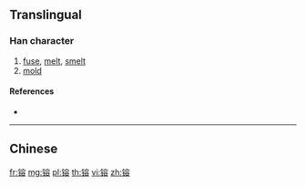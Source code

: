 {{character info/new}}
{{also|鎔}}
==Translingual==

===Han character===
{{Han char|rn=167|rad=钅|as=10|sn=15|four=|canj=CJCR,OPJCR,XCJCR}}

# [[fuse]], [[melt]], [[smelt]]
# [[mold]]

====References====
* {{Han ref|kx=1328.061|hdz=64245.071|uh=9555|ud=38229}}

----

==Chinese==
{{zh-see|鎔}}

[[fr:镕]]
[[mg:镕]]
[[pl:镕]]
[[th:镕]]
[[vi:镕]]
[[zh:镕]]